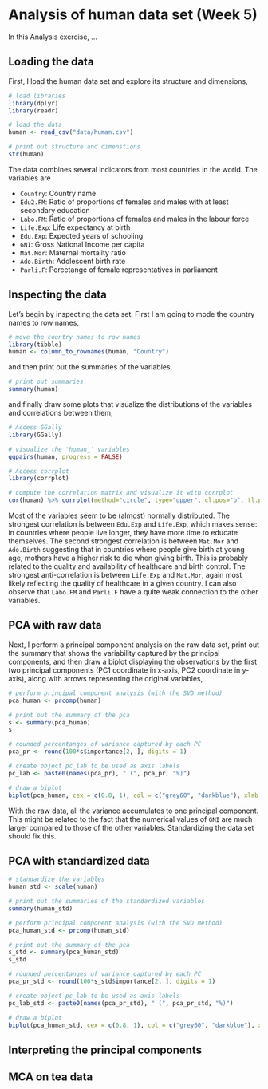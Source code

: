 # Analysis of human data set (Week 5)

In this Analysis exercise, ...

## Loading the data

First, I load the human data set and explore its structure and dimensions,

```r

# load libraries
library(dplyr)
library(readr)

# load the data
human <- read_csv("data/human.csv")

# print out structure and dimenstions
str(human)

```

The data combines several indicators from most countries in the world. The variables are

- `Country`: Country name
- `Edu2.FM`: Ratio of proportions of females and males with at least secondary education
- `Labo.FM`: Ratio of proportions of females and males in the labour force
- `Life.Exp`: Life expectancy at birth
- `Edu.Exp`: Expected years of schooling
- `GNI`: Gross National Income per capita
- `Mat.Mor`: Maternal mortality ratio
- `Ado.Birth`: Adolescent birth rate
- `Parli.F`: Percetange of female representatives in parliament


## Inspecting the data

Let's begin by inspecting the data set. First I am going to mode the country names to row names,

```r

# move the country names to row names
library(tibble)
human <- column_to_rownames(human, "Country")

```

and then print out the summaries of the variables,

```r
# print out summaries
summary(human)

```

and finally draw some plots that visualize the distributions of the variables and correlations between them,

```r

# Access GGally
library(GGally)

# visualize the 'human_' variables
ggpairs(human, progress = FALSE)

# Access corrplot
library(corrplot)

# compute the correlation matrix and visualize it with corrplot
cor(human) %>% corrplot(method="circle", type="upper", cl.pos="b", tl.pos = "d", tl.cex=0.6)

```

Most of the variables seem to be (almost) normally distributed. The strongest correlation is between `Edu.Exp` and `Life.Exp`, which makes sense: in countries where people live longer, they have more time to educate themselves. The second strongest correlation is between `Mat.Mor` and `Ado.Birth` suggesting that in countries where people give birth at young age, mothers have a higher risk to die when giving birth. This is probably related to the quality and availability of healthcare and birth control. The strongest anti-correlation is between `Life.Exp` and `Mat.Mor`, again most likely reflecting the quality of healthcare in a given country. I can also observe that `Labo.FM` and `Parli.F` have a quite weak connection to the other variables.

## PCA with raw data

Next, I perform a principal component analysis on the raw data set, print out the summary that shows the variability captured by the principal components, and then draw a biplot displaying the observations by the first two principal components (PC1 coordinate in x-axis, PC2 coordinate in y-axis), along with arrows representing the original variables,

```r

# perform principal component analysis (with the SVD method)
pca_human <- prcomp(human)

# print out the summary of the pca
s <- summary(pca_human)
s

# rounded percentanges of variance captured by each PC
pca_pr <- round(100*s$importance[2, ], digits = 1)

# create object pc_lab to be used as axis labels
pc_lab <- paste0(names(pca_pr), " (", pca_pr, "%)")

# draw a biplot
biplot(pca_human, cex = c(0.8, 1), col = c("grey60", "darkblue"), xlab = pc_lab[1], ylab = pc_lab[2])

```

With the raw data, all the variance accumulates to one principal component. This might be related to the fact that the numerical values of `GNI` are much larger compared to those of the other variables. Standardizing the data set should fix this.

## PCA with standardized data

```r

# standardize the variables
human_std <- scale(human)

# print out the summaries of the standardized variables
summary(human_std)

# perform principal component analysis (with the SVD method)
pca_human_std <- prcomp(human_std)

# print out the summary of the pca
s_std <- summary(pca_human_std)
s_std

# rounded percentanges of variance captured by each PC
pca_pr_std <- round(100*s_std$importance[2, ], digits = 1)

# create object pc_lab to be used as axis labels
pc_lab_std <- paste0(names(pca_pr_std), " (", pca_pr_std, "%)")

# draw a biplot
biplot(pca_human_std, cex = c(0.8, 1), col = c("grey60", "darkblue"), xlab = pc_lab_std[1], ylab = pc_lab_std[2])

```

## Interpreting the principal components




## MCA on tea data

















